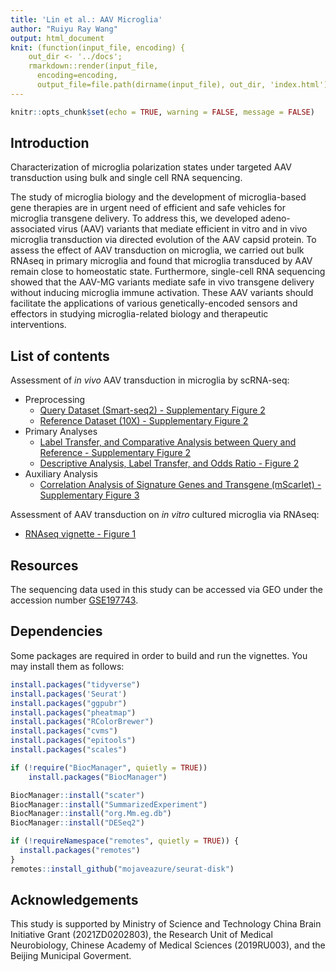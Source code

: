```yaml
---
title: 'Lin et al.: AAV Microglia'
author: "Ruiyu Ray Wang"
output: html_document
knit: (function(input_file, encoding) {
    out_dir <- '../docs';
    rmarkdown::render(input_file,
      encoding=encoding,
      output_file=file.path(dirname(input_file), out_dir, 'index.html'))})
---
```


```r
knitr::opts_chunk$set(echo = TRUE, warning = FALSE, message = FALSE)
```

## Introduction

Characterization of microglia polarization states under targeted AAV transduction using bulk and single cell RNA sequencing.

The study of microglia biology and the development of microglia-based gene therapies are in urgent need of efficient and safe vehicles for microglia transgene delivery. To address this, we developed adeno-associated virus (AAV) variants that mediate efficient in vitro and in vivo microglia transduction via directed evolution of the AAV capsid protein. To assess the effect of AAV transduction on microglia, we carried out bulk RNAseq in primary microglia and found that microglia transduced by AAV remain close to homeostatic state. Furthermore, single-cell RNA sequencing showed that the AAV-MG variants mediate safe in vivo transgene delivery without inducing microglia immune activation. These AAV variants should facilitate the applications of various genetically-encoded sensors and effectors in studying microglia-related biology and therapeutic interventions.

## List of contents

Assessment of *in vivo* AAV transduction in microglia by scRNA-seq:

  * Preprocessing
    + [Query Dataset (Smart-seq2) - Supplementary Figure 2](https://ruiyuraywang.github.io/Lin_AAV_Microglia_public/FigS2_scRNAseq_query_QC.html)
    + [Reference Dataset (10X) - Supplementary Figure 2](https://ruiyuraywang.github.io/Lin_AAV_Microglia_public/FigS2_scRNAseq_reference_QC.html)
  * Primary Analyses
    + [Label Transfer, and Comparative Analysis between Query and Reference - Supplementary Figure 2](https://ruiyuraywang.github.io/Lin_AAV_Microglia_public/FigS2_scRNAseq_label_transfer.html)
    + [Descriptive Analysis, Label Transfer, and Odds Ratio - Figure 2](https://ruiyuraywang.github.io/Lin_AAV_Microglia_public/Fig2_main_figs.html)
  * Auxiliary Analysis
    + [Correlation Analysis of Signature Genes and Transgene (mScarlet) - Supplementary Figure 3](https://ruiyuraywang.github.io/Lin_AAV_Microglia_public/FigS3_scRNAseq_corr.html)

Assessment of AAV transduction on *in vitro* cultured microglia via RNAseq:

  - [RNAseq vignette - Figure 1](https://ruiyuraywang.github.io/Lin_AAV_Microglia_public/Fig1_rnaseq.html)

## Resources

The sequencing data used in this study can be accessed via GEO under the accession number [GSE197743](https://www.ncbi.nlm.nih.gov/geo/query/acc.cgi?acc=GSE197743).

## Dependencies

Some packages are required in order to build and run the vignettes. You may install them as follows:

```r
install.packages("tidyverse")
install.packages('Seurat')
install.packages("ggpubr")
install.packages("pheatmap")
install.packages("RColorBrewer")
install.packages("cvms")
install.packages("epitools")
install.packages("scales")
```

```r
if (!require("BiocManager", quietly = TRUE))
    install.packages("BiocManager")

BiocManager::install("scater")
BiocManager::install("SummarizedExperiment")
BiocManager::install("org.Mm.eg.db")
BiocManager::install("DESeq2")
```

```r
if (!requireNamespace("remotes", quietly = TRUE)) {
  install.packages("remotes")
}
remotes::install_github("mojaveazure/seurat-disk")
```

## Acknowledgements

This study is supported by Ministry of Science and Technology China Brain Initiative Grant (2021ZD0202803), the Research Unit of Medical Neurobiology, Chinese Academy of Medical Sciences (2019RU003), and the Beijing Municipal Goverment.

